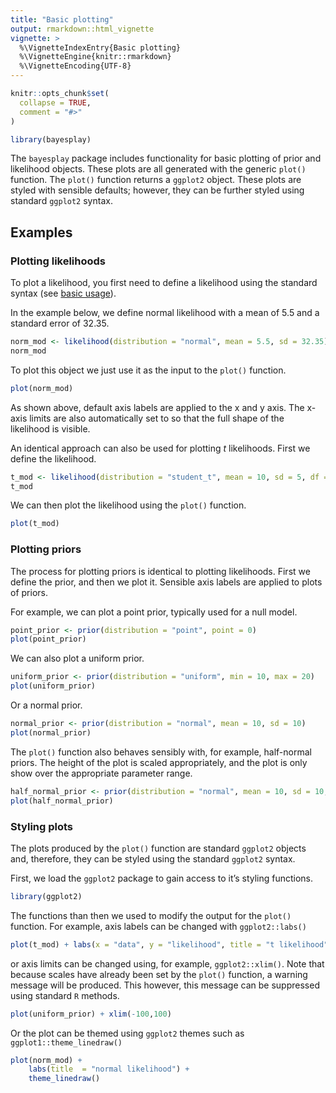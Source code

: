 ```yaml
---
title: "Basic plotting"
output: rmarkdown::html_vignette
vignette: >
  %\VignetteIndexEntry{Basic plotting}
  %\VignetteEngine{knitr::rmarkdown}
  %\VignetteEncoding{UTF-8}
---
```


```r
knitr::opts_chunk$set(
  collapse = TRUE,
  comment = "#>"
)
```

```r
library(bayesplay)
```

The `bayesplay` package includes functionality for basic plotting of prior and likelihood objects. These plots are all generated with the generic `plot()` function. The `plot()` function returns a `ggplot2` object. These plots are styled with sensible defaults; however, they can be further styled using standard `ggplot2` syntax. 

## Examples 

### Plotting likelihoods

To plot a likelihood, you first need to define a likelihood using the standard syntax (see [basic usage](https://git.colling.net.nz/bayesplay/articles/basic.html)).

In the example below, we define normal likelihood with a mean of 5.5 and a standard error of 32.35.

```r
norm_mod <- likelihood(distribution = "normal", mean = 5.5, sd = 32.35)
norm_mod
```

To plot this object we just use it as the input to the `plot()` function.

```r
plot(norm_mod)
```

As shown above, default axis labels are applied to the x and y axis. The x-axis limits are also automatically set to so that the full shape of the likelihood is visible.

An identical approach can also be used for plotting *t* likelihoods. First we define the likelihood.

```r
t_mod <- likelihood(distribution = "student_t", mean = 10, sd = 5, df = 15)
t_mod
```

We can then plot the likelihood using the `plot()` function.

```r
plot(t_mod)
```


### Plotting priors 

The process for plotting priors is identical to plotting likelihoods. First we define the prior, and then we plot it. Sensible axis labels are applied to plots of priors. 

For example, we can plot a point prior, typically used for a null model. 

```r
point_prior <- prior(distribution = "point", point = 0)
plot(point_prior)
```

We can also plot a uniform prior. 

```r
uniform_prior <- prior(distribution = "uniform", min = 10, max = 20)
plot(uniform_prior) 
```

Or a normal prior.

```r
normal_prior <- prior(distribution = "normal", mean = 10, sd = 10)
plot(normal_prior)
```

The `plot()` function also behaves sensibly with, for example, half-normal priors. The height of the plot is scaled appropriately, and the plot is only show over the appropriate parameter range. 

```r
half_normal_prior <- prior(distribution = "normal", mean = 10, sd = 10, range = c(10, Inf))
plot(half_normal_prior)
```


### Styling plots

The plots produced by the `plot()` function are standard `ggplot2` objects and, therefore, they can be styled using the standard `ggplot2` syntax. 

First, we load the `ggplot2` package to gain access to it's styling functions.

```r
library(ggplot2)
```

The functions than then we used to modify the output for the `plot()` function. For example, axis labels can be changed with `ggplot2::labs()`

```r
plot(t_mod) + labs(x = "data", y = "likelihood", title = "t likelihood")
```

or axis limits can be changed using, for example, `ggplot2::xlim()`. Note that because scales have already been set by the `plot()` function, a warning message will be produced. This however, this message can be suppressed using standard `R` methods.

```r
plot(uniform_prior) + xlim(-100,100)
```

Or the plot can be themed using `ggplot2` themes such as `ggplot1::theme_linedraw()`

```r
plot(norm_mod) +
	labs(title  = "normal likelihood") + 
	theme_linedraw()
```
